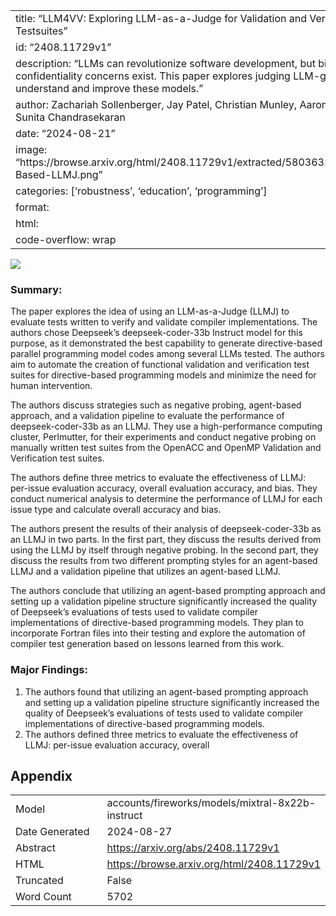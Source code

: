 
---
title: "LLM4VV: Exploring LLM-as-a-Judge for Validation and Verification Testsuites"
id: "2408.11729v1"
description: "LLMs can revolutionize software development, but bias and confidentiality concerns exist. This paper explores judging LLM-generated code to understand and improve these models."
author: Zachariah Sollenberger, Jay Patel, Christian Munley, Aaron Jarmusch, Sunita Chandrasekaran
date: "2024-08-21"
image: "https://browse.arxiv.org/html/2408.11729v1/extracted/5803632/Images/Agent-Based-LLMJ.png"
categories: ['robustness', 'education', 'programming']
format:
  html:
    code-overflow: wrap
---

![](https://browse.arxiv.org/html/2408.11729v1/extracted/5803632/Images/Agent-Based-LLMJ.png)

### Summary:

The paper explores the idea of using an LLM-as-a-Judge (LLMJ) to evaluate tests written to verify and validate compiler implementations. The authors chose Deepseek's deepseek-coder-33b Instruct model for this purpose, as it demonstrated the best capability to generate directive-based parallel programming model codes among several LLMs tested. The authors aim to automate the creation of functional validation and verification test suites for directive-based programming models and minimize the need for human intervention.

The authors discuss strategies such as negative probing, agent-based approach, and a validation pipeline to evaluate the performance of deepseek-coder-33b as an LLMJ. They use a high-performance computing cluster, Perlmutter, for their experiments and conduct negative probing on manually written test suites from the OpenACC and OpenMP Validation and Verification test suites.

The authors define three metrics to evaluate the effectiveness of LLMJ: per-issue evaluation accuracy, overall evaluation accuracy, and bias. They conduct numerical analysis to determine the performance of LLMJ for each issue type and calculate overall accuracy and bias.

The authors present the results of their analysis of deepseek-coder-33b as an LLMJ in two parts. In the first part, they discuss the results derived from using the LLMJ by itself through negative probing. In the second part, they discuss the results from two different prompting styles for an agent-based LLMJ and a validation pipeline that utilizes an agent-based LLMJ.

The authors conclude that utilizing an agent-based prompting approach and setting up a validation pipeline structure significantly increased the quality of Deepseek's evaluations of tests used to validate compiler implementations of directive-based programming models. They plan to incorporate Fortran files into their testing and explore the automation of compiler test generation based on lessons learned from this work.

### Major Findings:

1. The authors found that utilizing an agent-based prompting approach and setting up a validation pipeline structure significantly increased the quality of Deepseek's evaluations of tests used to validate compiler implementations of directive-based programming models.
2. The authors defined three metrics to evaluate the effectiveness of LLMJ: per-issue evaluation accuracy, overall

## Appendix

|          |          |
|----------|----------|
| Model     | accounts/fireworks/models/mixtral-8x22b-instruct       |
| Date Generated     | 2024-08-27       |
| Abstract | [https://arxiv.org/abs/2408.11729v1](https://arxiv.org/abs/2408.11729v1)        |
| HTML     | [https://browse.arxiv.org/html/2408.11729v1](https://browse.arxiv.org/html/2408.11729v1)       |
| Truncated       | False       |
| Word Count       | 5702       |